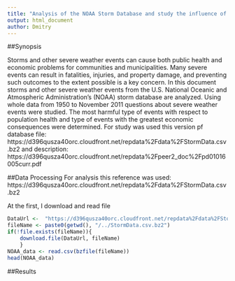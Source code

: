 ```yaml
---
title: "Analysis of the NOAA Storm Database and study the influence of the storm on health and economy"
output: html_document
author: Dmitry
---
```


##Synopsis

Storms and other severe weather events can cause both public health and economic problems for communities and municipalities. Many severe events can result in fatalities, injuries, and property damage, and preventing such outcomes to the extent possible is a key concern.
In this document storms and other severe weather events from the U.S. National Oceanic and Atmospheric Administration's (NOAA) storm database are analyzed. Using whole data from 1950 to November 2011 questions about severe weather events were studied. The most harmful type of events with respect to population health and type of events with the greatest economic consequences were determined.
For study was used this version pf database file:
https://d396qusza40orc.cloudfront.net/repdata%2Fdata%2FStormData.csv.bz2 and description: https://d396qusza40orc.cloudfront.net/repdata%2Fpeer2_doc%2Fpd01016005curr.pdf


##Data Processing
For analysis this reference was used:
https://d396qusza40orc.cloudfront.net/repdata%2Fdata%2FStormData.csv.bz2

At the first, I download and read file

```r
DataUrl <-  "https://d396qusza40orc.cloudfront.net/repdata%2Fdata%2FStormData.csv.bz2"
fileName <- paste0(getwd(), "/../StormData.csv.bz2")
if(!file.exists(fileName)){
    download.file(DataUrl, fileName)
    }
NOAA_data <- read.csv(bzfile(fileName))
head(NOAA_data)

```

##Results
 


